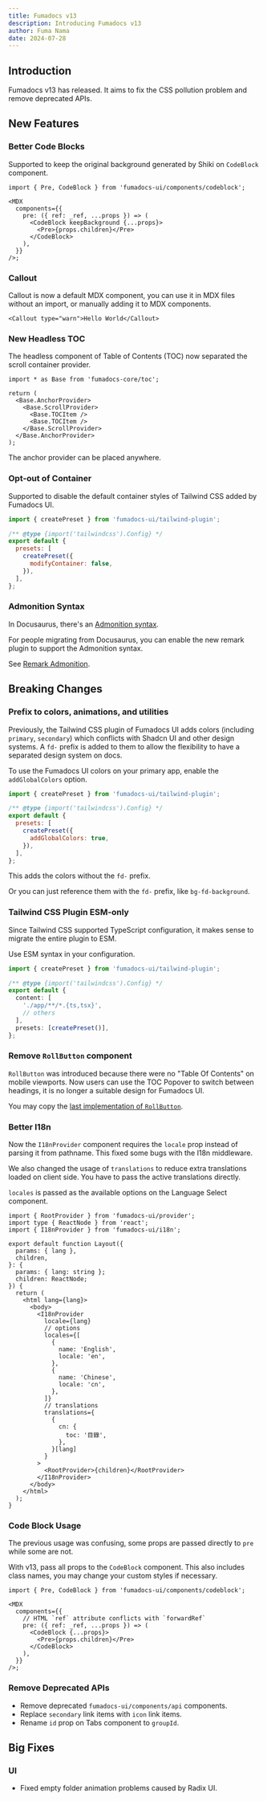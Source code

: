 ```yaml
---
title: Fumadocs v13
description: Introducing Fumadocs v13
author: Fuma Nama
date: 2024-07-28
---
```


## Introduction

Fumadocs v13 has released. It aims to fix the CSS pollution problem and remove deprecated APIs.

## New Features

### Better Code Blocks

Supported to keep the original background generated by Shiki on `CodeBlock` component.

```tsx
import { Pre, CodeBlock } from 'fumadocs-ui/components/codeblock';

<MDX
  components={{
    pre: ({ ref: _ref, ...props }) => (
      <CodeBlock keepBackground {...props}>
        <Pre>{props.children}</Pre>
      </CodeBlock>
    ),
  }}
/>;
```

### Callout

Callout is now a default MDX component, you can use it in MDX files without an import, or manually adding it to MDX components.

```mdx
<Callout type="warn">Hello World</Callout>
```

### New Headless TOC

The headless component of Table of Contents (TOC) now separated the scroll container provider.

```tsx
import * as Base from 'fumadocs-core/toc';

return (
  <Base.AnchorProvider>
    <Base.ScrollProvider>
      <Base.TOCItem />
      <Base.TOCItem />
    </Base.ScrollProvider>
  </Base.AnchorProvider>
);
```

The anchor provider can be placed anywhere.

### Opt-out of Container

Supported to disable the default container styles of Tailwind CSS added by Fumadocs UI.

```js
import { createPreset } from 'fumadocs-ui/tailwind-plugin';

/** @type {import('tailwindcss').Config} */
export default {
  presets: [
    createPreset({
      modifyContainer: false,
    }),
  ],
};
```

### Admonition Syntax

In Docusaurus, there's an [Admonition syntax](https://docusaurus.io/docs/markdown-features/admonitions).

For people migrating from Docusaurus, you can enable the new remark plugin to support the Admonition syntax.

See [Remark Admonition](/docs/headless/mdx/remark-admonition).

## Breaking Changes

### Prefix to colors, animations, and utilities

Previously, the Tailwind CSS plugin of Fumadocs UI adds colors (including `primary`, `secondary`) which conflicts with Shadcn UI and other design systems.
A `fd-` prefix is added to them to allow the flexibility to have a separated design system on docs.

To use the Fumadocs UI colors on your primary app, enable the `addGlobalColors` option.

```js
import { createPreset } from 'fumadocs-ui/tailwind-plugin';

/** @type {import('tailwindcss').Config} */
export default {
  presets: [
    createPreset({
      addGlobalColors: true,
    }),
  ],
};
```

This adds the colors without the `fd-` prefix.

Or you can just reference them with the `fd-` prefix, like `bg-fd-background`.

### Tailwind CSS Plugin ESM-only

Since Tailwind CSS supported TypeScript configuration, it makes sense to migrate the entire plugin to ESM.

Use ESM syntax in your configuration.

```ts
import { createPreset } from 'fumadocs-ui/tailwind-plugin';

/** @type {import('tailwindcss').Config} */
export default {
  content: [
    './app/**/*.{ts,tsx}',
    // others
  ],
  presets: [createPreset()],
};
```

### Remove `RollButton` component

`RollButton` was introduced because there were no "Table Of Contents" on mobile viewports.
Now users can use the TOC Popover to switch between headings, it is no longer a suitable design for Fumadocs UI.

You may copy the [last implementation of `RollButton`](https://github.com/fuma-nama/fumadocs/blob/fumadocs-ui%4012.5.6/packages/ui/src/components/roll-button.tsx).

### Better I18n

Now the `I18nProvider` component requires the `locale` prop instead of parsing it from pathname.
This fixed some bugs with the I18n middleware.

We also changed the usage of `translations` to reduce extra translations loaded on client side.
You have to pass the active translations directly.

`locales` is passed as the available options on the Language Select component.

```tsx
import { RootProvider } from 'fumadocs-ui/provider';
import type { ReactNode } from 'react';
import { I18nProvider } from 'fumadocs-ui/i18n';

export default function Layout({
  params: { lang },
  children,
}: {
  params: { lang: string };
  children: ReactNode;
}) {
  return (
    <html lang={lang}>
      <body>
        <I18nProvider
          locale={lang}
          // options
          locales={[
            {
              name: 'English',
              locale: 'en',
            },
            {
              name: 'Chinese',
              locale: 'cn',
            },
          ]}
          // translations
          translations={
            {
              cn: {
                toc: '目錄',
              },
            }[lang]
          }
        >
          <RootProvider>{children}</RootProvider>
        </I18nProvider>
      </body>
    </html>
  );
}
```

### Code Block Usage

The previous usage was confusing, some props are passed directly to `pre` while some are not.

With v13, pass all props to the `CodeBlock` component.
This also includes class names, you may change your custom styles if necessary.

```tsx
import { Pre, CodeBlock } from 'fumadocs-ui/components/codeblock';

<MDX
  components={{
    // HTML `ref` attribute conflicts with `forwardRef`
    pre: ({ ref: _ref, ...props }) => (
      <CodeBlock {...props}>
        <Pre>{props.children}</Pre>
      </CodeBlock>
    ),
  }}
/>;
```

### Remove Deprecated APIs

- Remove deprecated `fumadocs-ui/components/api` components.
- Replace `secondary` link items with `icon` link items.
- Rename `id` prop on Tabs component to `groupId`.

## Big Fixes

### UI

- Fixed empty folder animation problems caused by Radix UI.
